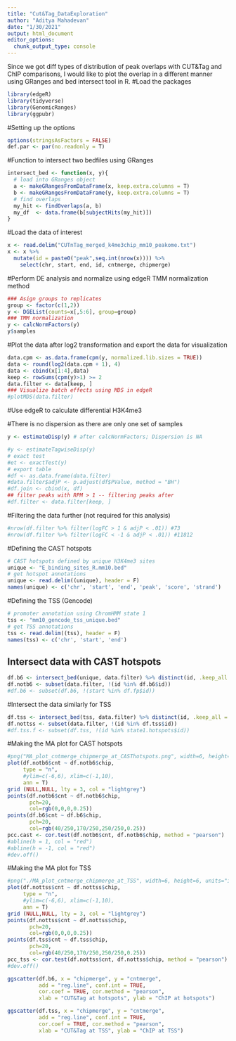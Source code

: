 ```yaml
---
title: "Cut&Tag_DataExploration"
author: "Aditya Mahadevan"
date: "1/30/2021"
output: html_document
editor_options: 
  chunk_output_type: console
---
```

Since we got diff types of distribution of peak overlaps with CUT&Tag and ChIP comparisons, I would like to plot the overlap in a different manner using GRanges and bed intersect tool in R.
#Load the packages
```r
library(edgeR)
library(tidyverse)
library(GenomicRanges)
library(ggpubr)
```
#Setting up the options
```r
options(stringsAsFactors = FALSE)
def.par <- par(no.readonly = T)
```

#Function to intersect two bedfiles using GRanges
```r
intersect_bed <- function(x, y){
  # load into GRanges object
  a <- makeGRangesFromDataFrame(x, keep.extra.columns = T)
  b <- makeGRangesFromDataFrame(y, keep.extra.columns = T)
  # find overlaps
  my_hit <- findOverlaps(a, b)
  my_df  <- data.frame(b[subjectHits(my_hit)])
}
```
#Load the data of interest
```r
x <- read.delim("CUTnTag_merged_k4me3chip_mm10_peakome.txt")
x <- x %>%
  mutate(id = paste0("peak",seq.int(nrow(x)))) %>%
    select(chr, start, end, id, cntmerge, chipmerge)

```

#Perform DE analysis and normalize using edgeR TMM normalization method
```r
### Asign groups to replicates
group <- factor(c(1,2))
y <- DGEList(counts=x[,5:6], group=group)
### TMM normalization
y <- calcNormFactors(y)
y$samples
```

#Plot the data after log2 transformation and export the data for visualization
```r
data.cpm <- as.data.frame(cpm(y, normalized.lib.sizes = TRUE))
data <- round(log2(data.cpm + 1), 4)
data <- cbind(x[1:4],data) 
keep <- rowSums(cpm(y)>1) >= 2
data.filter <- data[keep, ]
### Visualize batch effects using MDS in edgeR
#plotMDS(data.filter)
```

#Use edgeR to calculate differential H3K4me3

#There is no dispersion as there are only one set of samples
```r
y <- estimateDisp(y) # after calcNormFactors; Dispersion is NA

#y <- estimateTagwiseDisp(y)
# exact test
#et <- exactTest(y)
# export table
#df <- as.data.frame(data.filter)
#data.filter$adjP <- p.adjust(df$PValue, method = "BH")
#df.join <- cbind(x, df)
## filter peaks with RPM > 1 -- filtering peaks after
#df.filter <- data.filter[keep, ]
```

#Filtering the data further (not required for this analysis)
```r
#nrow(df.filter %>% filter(logFC > 1 & adjP < .01)) #73
#nrow(df.filter %>% filter(logFC < -1 & adjP < .01)) #11812
```

#Defining the CAST hotspots
```r
# CAST hotspots defined by unique H3K4me3 sites
unique <- "E_binding_sites_R.mm10.bed"
# get hotspot annotations
unique <- read.delim((unique), header = F)
names(unique) <- c('chr', 'start', 'end', 'peak', 'score', 'strand')
```

#Defining the TSS (Gencode)
```r
# promoter annotation using ChromHMM state 1
tss <- "mm10_gencode_tss_unique.bed"
# get TSS annotations
tss <- read.delim((tss), header = F)
names(tss) <- c('chr', 'start', 'end')
```

## Intersect data with CAST hotspots
```r
df.b6 <- intersect_bed(unique, data.filter) %>% distinct(id, .keep_all = T)
df.notb6 <- subset(data.filter, !(id %in% df.b6$id))
#df.b6 <- subset(df.b6, !(start %in% df.fp$id))
```

#Intersect the data similarly for TSS
```r
df.tss <- intersect_bed(tss, data.filter) %>% distinct(id, .keep_all = T)
df.nottss <- subset(data.filter, !(id %in% df.tss$id))
#df.tss.f <- subset(df.tss, !(id %in% state1.hotspots$id))
```

#Making the MA plot for CAST hotspots
```r
#png("MA_plot_cntmerge_chipmerge_at_CASThotspots.png", width=6, height=6, units="in", res=600)
plot(df.notb6$cnt ~ df.notb6$chip,
     type = "n",
     #ylim=c(-6,6), xlim=c(-1,10), 
     ann = T)
grid (NULL,NULL, lty = 3, col = "lightgrey")
points(df.notb6$cnt ~ df.notb6$chip, 
       pch=20, 
       col=rgb(0,0,0,0.25))
points(df.b6$cnt ~ df.b6$chip, 
       pch=20, 
       col=rgb(40/250,170/250,250/250,0.25))
pcc.cast <- cor.test(df.notb6$cnt, df.notb6$chip, method = "pearson")
#abline(h = 1, col = "red")
#abline(h = -1, col = "red")
#dev.off()
```

#Making the MA plot for TSS
```r
#png("./MA_plot_cntmerge_chipmerge_at_TSS", width=6, height=6, units="in", res=600)
plot(df.nottss$cnt ~ df.nottss$chip,
     type = "n",
     #ylim=c(-6,6), xlim=c(-1,10), 
     ann = T)
grid (NULL,NULL, lty = 3, col = "lightgrey")
points(df.nottss$cnt ~ df.nottss$chip, 
       pch=20, 
       col=rgb(0,0,0,0.25))
points(df.tss$cnt ~ df.tss$chip, 
       pch=20, 
       col=rgb(40/250,170/250,250/250,0.25))
pcc_tss <- cor.test(df.nottss$cnt, df.nottss$chip, method = "pearson")
#dev.off()
```


```r
ggscatter(df.b6, x = "chipmerge", y = "cntmerge", 
          add = "reg.line", conf.int = TRUE, 
          cor.coef = TRUE, cor.method = "pearson",
          xlab = "CUT&Tag at hotspots", ylab = "ChIP at hotspots")
```


```r
ggscatter(df.tss, x = "chipmerge", y = "cntmerge", 
          add = "reg.line", conf.int = TRUE, 
          cor.coef = TRUE, cor.method = "pearson",
          xlab = "CUT&Tag at TSS", ylab = "ChIP at TSS")
```
